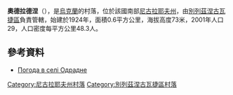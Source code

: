 {{coord|47|16|32|N|32|41|23|E|scale:100000|display=title}}

'''奧德拉德涅'''（{{lang-uk|Одрадне}}），是[[烏克蘭|烏克蘭]]的村落，位於該國南部[[尼古拉耶夫州|尼古拉耶夫州]]，由[[別列茲涅古瓦捷區|別列茲涅古瓦捷區]]負責管轄，始建於1924年，面積0.6平方公里，海拔高度73米，2001年人口29，人口密度每平方公里48.3人。

==參考資料==
* [http://weather.in.ua/ua/nikolaevskaja/18499 Погода в селі Одрадне] {{Wayback|url=http://weather.in.ua/ua/nikolaevskaja/18499 |date=20160606133124 }}

[[Category:尼古拉耶夫州村落|Category:尼古拉耶夫州村落]]
[[Category:別列茲涅古瓦捷區村落|Category:別列茲涅古瓦捷區村落]]


{{Mykolaiv-geo-stub}}
